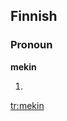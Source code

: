 ==Finnish==

===Pronoun===
'''mekin'''

# {{fi-form of|type=pronoun|suffix=[[-kin]]|me|-}}

[[tr:mekin]]